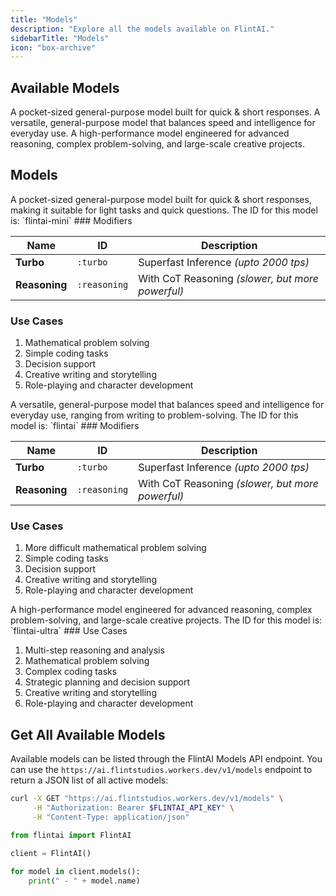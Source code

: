 ```yaml
---
title: "Models"
description: "Explore all the models available on FlintAI."
sidebarTitle: "Models"
icon: "box-archive"
---
```


## Available Models

<Card title="FlintAI Mini" icon="sparkle" iconType="regular" color="#e9fff7" horizontal>
  A pocket-sized general-purpose model built for quick & short responses.
</Card>

<Card title="FlintAI" icon="sparkle" iconType="solid" color="#81ffd1" horizontal>
  A versatile, general-purpose model that balances speed and intelligence for everyday use.
</Card>

<Card title="FlintAI Ultra" icon="sparkles" iconType="solid" color="#18dd95" horizontal>
  A high-performance model engineered for advanced reasoning, complex problem-solving, and large-scale creative projects.
</Card>

## Models

<Accordion title="FlintAI Mini" icon="sparkle" iconType="regular">
  A pocket-sized general-purpose model built for quick & short responses, making it suitable for light tasks and quick questions.

  <Info>
    The ID for this model is: `flintai-mini`
  </Info>
  ### Modifiers

  | Name          | ID           | Description                                      |
  | ------------- | ------------ | ------------------------------------------------ |
  | **Turbo**     | `:turbo`     | Superfast Inference _(upto 2000 tps)_            |
  | **Reasoning** | `:reasoning` | With CoT Reasoning _(slower, but more powerful)_ |

  ### Use Cases

  1. Mathematical problem solving
  2. Simple coding tasks
  3. Decision support
  4. Creative writing and storytelling
  5. Role-playing and character development
</Accordion>

<Accordion title="FlintAI" icon="sparkle" iconType="solid">
  A versatile, general-purpose model that balances speed and intelligence for everyday use, ranging from writing to problem-solving.

  <Info>
    The ID for this model is: `flintai`
  </Info>
  ### Modifiers

  | Name          | ID           | Description                                      |
  | ------------- | ------------ | ------------------------------------------------ |
  | **Turbo**     | `:turbo`     | Superfast Inference _(upto 2000 tps)_            |
  | **Reasoning** | `:reasoning` | With CoT Reasoning _(slower, but more powerful)_ |

  ### Use Cases

  1. More difficult mathematical problem solving
  2. Simple coding tasks
  3. Decision support
  4. Creative writing and storytelling
  5. Role-playing and character development
</Accordion>

<Accordion title="FlintAI Ultra" icon="sparkles" iconType="solid">
  A high-performance model engineered for advanced reasoning, complex problem-solving, and large-scale creative projects.

  <Info>
    The ID for this model is: `flintai-ultra`
  </Info>
  ### Use Cases

  1. Multi-step reasoning and analysis
  2. Mathematical problem solving
  3. Complex coding tasks
  4. Strategic planning and decision support
  5. Creative writing and storytelling
  6. Role-playing and character development
</Accordion>

## **Get All Available Models**

Available models can be listed through the FlintAI Models API endpoint. You can use the `https://ai.flintstudios.workers.dev/v1/models` endpoint to return a JSON list of all active models:

<CodeGroup>

```bash Terminal
curl -X GET "https://ai.flintstudios.workers.dev/v1/models" \
     -H "Authorization: Bearer $FLINTAI_API_KEY" \
     -H "Content-Type: application/json"
```


```python Python
from flintai import FlintAI

client = FlintAI()

for model in client.models():
    print(" - " + model.name)
```

</CodeGroup>